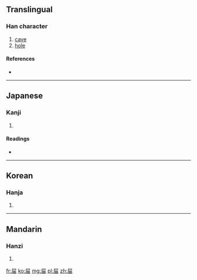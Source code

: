 ==Translingual==

===Han character===
{{Han char|rn=44|rad=尸|as=05|sn=8|four=7726<sub>7</sub>|canj=尸田 (SW)}}

# [[cave]]
# [[hole]]

====References====
* {{Han ref|kx=0301.060|dkj=07668|dj=0597.130|hdz=20969.040|uh=5C47|ud=23623|bh=CC5A|bd=52314}}

----

==Japanese==

===Kanji===
{{ja-kanji|grade=|rs=尸05}}

# {{defn|lang=ja|sort=尸05}}

====Readings====
* {{ja-readings|on=[[てん]] (ten), [[でん]] (den)|kun=[[あな]] (ana)}}

----

==Korean==

===Hanja===
{{ko-hanja|hangeul=전|rv=jeon|mr=chŏn}}

# {{defn|lang=ko|sort=尸05}}

----

==Mandarin==

===Hanzi===
{{cmn-hanzi|pin=[[tián]] ([[tian2]])|wg=t'ien<sup>2</sup>}}

# {{defn|lang=cmn|sort=尸05}}

[[fr:屇]]
[[ko:屇]]
[[mg:屇]]
[[pl:屇]]
[[zh:屇]]